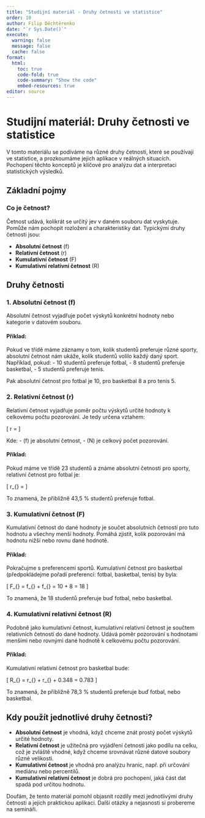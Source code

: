 ```yaml
---
title: "Studijní materiál - Druhy četnosti ve statistice"
order: 10
author: Filip Děchtěrenko
date: "`r Sys.Date()`"
execute:
  warning: false
  message: false
  cache: false
format:
  html:
    toc: true
    code-fold: true
    code-summary: "Show the code"
    embed-resources: true
editor: source
---
```


# Studijní materiál: Druhy četnosti ve statistice

V tomto materiálu se podíváme na různé druhy četnosti, které se používají ve statistice, a prozkoumáme jejich aplikace v reálných situacích. Pochopení těchto konceptů je klíčové pro analýzu dat a interpretaci statistických výsledků.

## Základní pojmy

### Co je četnost?

Četnost udává, kolikrát se určitý jev v daném souboru dat vyskytuje. Pomůže nám pochopit rozložení a charakteristiky dat. Typickými druhy četnosti jsou:

- **Absolutní četnost** (f)
- **Relativní četnost** (r)
- **Kumulativní četnost** (F)
- **Kumulativní relativní četnost** (R)

## Druhy četnosti

### 1. Absolutní četnost (f)

Absolutní četnost vyjadřuje počet výskytů konkrétní hodnoty nebo kategorie v datovém souboru. 

#### Příklad:
Pokud ve třídě máme záznamy o tom, kolik studentů preferuje různé sporty, absolutní četnost nám ukáže, kolik studentů volilo každý daný sport. Například, pokud:
- 10 studentů preferuje fotbal,
- 8 studentů preferuje basketbal,
- 5 studentů preferuje tenis.

Pak absolutní četnost pro fotbal je 10, pro basketbal 8 a pro tenis 5.

### 2. Relativní četnost (r)

Relativní četnost vyjadřuje poměr počtu výskytů určité hodnoty k celkovému počtu pozorování. Je tedy určena vztahem:

\[
r = \frac{f}{N}
\]

Kde:
- \(f\) je absolutní četnost,
- \(N\) je celkový počet pozorování.

#### Příklad:
Pokud máme ve třídě 23 studentů a známe absolutní četnosti pro sporty, relativní četnost pro fotbal je:

\[
r_{\text{fotbal}} = \frac{10}{23} \approx 0.435
\]

To znamená, že přibližně 43,5 % studentů preferuje fotbal.

### 3. Kumulativní četnost (F)

Kumulativní četnost do dané hodnoty je součet absolutních četností pro tuto hodnotu a všechny menší hodnoty. Pomáhá zjistit, kolik pozorování má hodnotu nižší nebo rovnu dané hodnotě.

#### Příklad:
Pokračujme s preferencemi sportů. Kumulativní četnost pro basketbal (předpokládejme pořadí preferencí: fotbal, basketbal, tenis) by byla:

\[
F_{\text{basketbal}} = f_{\text{fotbal}} + f_{\text{basketbal}} = 10 + 8 = 18
\]

To znamená, že 18 studentů preferuje buď fotbal, nebo basketbal.

### 4. Kumulativní relativní četnost (R)

Podobně jako kumulativní četnost, kumulativní relativní četnost je součtem relativních četností do dané hodnoty. Udává poměr pozorování s hodnotami menšími nebo rovnými dané hodnotě k celkovému počtu pozorování.

#### Příklad:
Kumulativní relativní četnost pro basketbal bude:

\[
R_{\text{basketbal}} = r_{\text{fotbal}} + r_{\text{basketbal}} \approx 0.435 + 0.348 = 0.783
\]

To znamená, že přibližně 78,3 % studentů preferuje buď fotbal, nebo basketbal.

## Kdy použít jednotlivé druhy četnosti?

- **Absolutní četnost** je vhodná, když chceme znát prostý počet výskytů určité hodnoty.
- **Relativní četnost** je užitečná pro vyjádření četnosti jako podílu na celku, což je zvláště vhodné, když chceme srovnávat různé datové soubory různé velikosti.
- **Kumulativní četnost** je vhodná pro analýzu hranic, např. při určování mediánu nebo percentilů.
- **Kumulativní relativní četnost** je dobrá pro pochopení, jaká část dat spadá pod určitou hodnotu.

Doufám, že tento materiál pomohl objasnit rozdíly mezi jednotlivými druhy četnosti a jejich praktickou aplikaci. Další otázky a nejasnosti si probereme na semináři.

